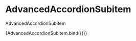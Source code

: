 
<Meta
  title="components/molecules/AdvancedAccordionSubitem"
  decorators={[withDesign]}
/>

# AdvancedAccordionSubitem

AdvancedAccordionSubitem

<Canvas>
  <Story
    name="Single AdvancedAccordionSubitem"
    parameters={{
      design: {
        type: 'figma',
        url: '',
      },
    }}
    args={{
      title: 'Lorem Ipsum',
    }}
  >
    {AdvancedAccordionSubitem.bind({})}
  </Story>
</Canvas>

<ArgsTable of={AdvancedAccordionSubitem} />

